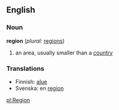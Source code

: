 ==English==

===Noun===
'''region'''  (''plural:'' [[regions]])
#an area, usually smaller than a [[country]]

===Translations===
*Finnish: [[alue]]
*Svenska: en [[region]]

[[pl:Region]]